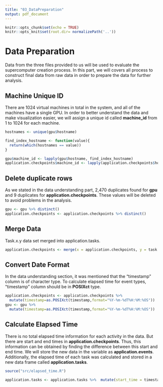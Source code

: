 ```yaml
---
title: "03_DataPreparation"
output: pdf_document
---
```


```r
knitr::opts_chunk$set(echo = TRUE)
knitr::opts_knit$set(root.dir= normalizePath('..'))
```

# Data Preparation

Data from the three files provided to us will be used to evaluate the supercomputer creation process.  In this part, we will covers all process to construct final data from raw data in order to prepare the data for further analysis.

## Machine Unique ID

There are 1024 virtual machines in total in the system, and all of the machines have a single GPU. In order to better understand the data and make visualization easier, we will assign a unique id called **machine_id** from 1 to 1024 for each machine.

```r
hostnames <- unique(gpu$hostname) 
```

```r
find_index_hostname <- function(value){
  return(which(hostnames == value))
}
```


```r
gpu$machine_id <- lapply(gpu$hostname, find_index_hostname)
application.checkpoints$machine_id <- lapply(application.checkpoints$hostname,find_index_hostname)
```



## Delete duplicate rows

As we stated in the data understanding part, 2,470 duplicates found  for **gpu** and 9 duplicates for **application.checkpoints**. These values will be deleted to avoid problems in the analysis.

```r
gpu <- gpu %>% distinct()
application.checkpoints <- application.checkpoints %>% distinct()
```

## Merge Data

Task.x.y data set merged into application.tasks.

```r
application.checkpoints <- merge(x = application.checkpoints, y = task.x.y, by =c("taskId","jobId"), all = TRUE)
```


## Convert Date Format


In the data understanding section, it was mentioned that the "timestamp" column is of character type. To calculate elapsed time for event types, "timestamp" column should be in **POSIXct** type.

```r
application.checkpoints <- application.checkpoints %>% 
  mutate(timestamp=as.POSIXct(timestamp,format="%Y-%m-%dT%H:%M:%OS"))
gpu <- gpu %>% 
  mutate(timestamp=as.POSIXct(timestamp,format="%Y-%m-%dT%H:%M:%OS")) 
```




## Calculate Elapsed Time

There is no total elapsed time information for each activity in the data. But there are start and end times in **application.checkpoints**. Thus, this information can be obtained by finding the difference between this start and end time.  We will store the new data in the variable as **application.events**. Additionally, the elapsed time of each task was calculated and stored in a new data frame called **application.tasks**.


```r
source("src/elapsed_time.R")
```

```r
application.tasks <- application.tasks %>%  mutate(start_time = timestamp - elapsed_time)
```







